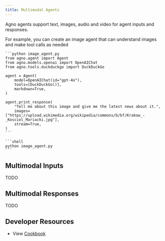 ```yaml
---
title: Multimodal Agents
---
```


Agno agents support text, images, audio and video for agent inputs and responses.

For example, you can create an image agent that can understand images and make tool calls as needed

<Steps>
  <Step title="Create an image agent">

    ```python image_agent.py
    from agno.agent import Agent
    from agno.models.openai import OpenAIChat
    from agno.tools.duckduckgo import DuckDuckGo

    agent = Agent(
        model=OpenAIChat(id="gpt-4o"),
        tools=[DuckDuckGo()],
        markdown=True,
    )

    agent.print_response(
        "Tell me about this image and give me the latest news about it.",
        images=["https://upload.wikimedia.org/wikipedia/commons/b/bf/Krakow_-_Kosciol_Mariacki.jpg"],
        stream=True,
    )
    ```

  </Step>
  <Step title="Run the agent">

    ```shell
    python image_agent.py
    ```

  </Step>
</Steps>

## Multimodal Inputs

TODO

## Multimodal Responses

TODO

 ## Developer Resources

- View [Cookbook](https://github.com/phidatahq/agno/tree/main/cookbook/agent_concepts/multimodal)